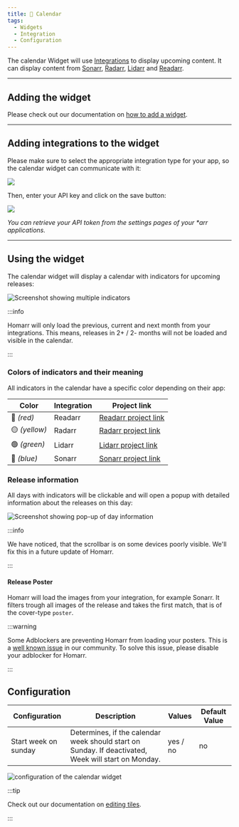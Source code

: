 ```yaml
---
title: 📆 Calendar
tags:
  - Widgets
  - Integration
  - Configuration
---
```



The calendar Widget will use [Integrations](/docs/integrations) to display upcoming content.
It can display content from [Sonarr](/docs/integrations#sonarr), [Radarr](/docs/integrations#radarr), [Lidarr](/docs/integrations#lidarr) and [Readarr](/docs/integrations#readarr).

---

## Adding the widget
Please check out our documentation on [how to add a widget](/docs/introduction/after-the-installation#adding-widgets).

---

## Adding integrations to the widget

Please make sure to select the appropriate integration type for your app, so the calendar widget can communicate with it:

![](./img/calendar/widget-calendar-integration-sonarr-example.webp)

Then, enter your API key and click on the save button:

![](./img/calendar/sonarr-configure-credentials.gif)

*You can retrieve your API token from the settings pages of your \*arr applications.*

---

## Using the widget

The calendar widget will display a calendar with indicators for upcoming releases:

![Screenshot showing multiple indicators](./img/calendar/widget-calendar-indicators.webp)

:::info

Homarr will only load the previous, current and next month from your integrations. This means, releases in 2+ / 2- months will not be loaded and visible in the calendar.

:::


### Colors of indicators and their meaning

All indicators in the calendar have a specific color depending on their app:

| Color         | Integration | Project link                                 |
| ------------- | ----------- | -------------------------------------------- |
| 🔴 *(red)*    | Readarr     | [Readarr project link](https://readarr.com/) |
| 🟡 *(yellow)* | Radarr      | [Radarr project link](https://radarr.video/) |
| 🟢 *(green)*  | Lidarr      | [Lidarr project link](https://lidarr.audio/) |
| 🔵 *(blue)*   | Sonarr      | [Sonarr project link](https://sonarr.tv/)    |

### Release information

All days with indicators will be clickable and will open a popup with detailed information about the releases on this day:

![Screenshot showing pop-up of day information](./img/calendar/widget-calendar-day-information.webp)

:::info

We have noticed, that the scrollbar is on some devices poorly visible.
We'll fix this in a future update of Homarr.

:::

#### Release Poster
Homarr will load the images from your integration, for example Sonarr.
It filters trough all images of the release and takes the first match, that is of the cover-type ``poster``.

:::warning

Some Adblockers are preventing Homarr from loading your posters. This is a [well known issue](/docs/community/known-issues.mdx) in our community. To solve this issue, please disable your adblocker for Homarr.

:::


## Configuration

| Configuration        | Description | Values | Default Value |
| -------------------- | ----------- | ------ | ------------- |
| Start week on sunday | Determines, if the calendar week should start on Sunday. If deactivated, Week will start on Monday. | yes / no | no |

![configuration of the calendar widget](./img/calendar/widget-calendar-configuration.webp)

:::tip

Check out our documentation on [editing tiles](/docs/introduction/after-the-installation#organizing-and-re-arranging-your-dashboard).

:::
